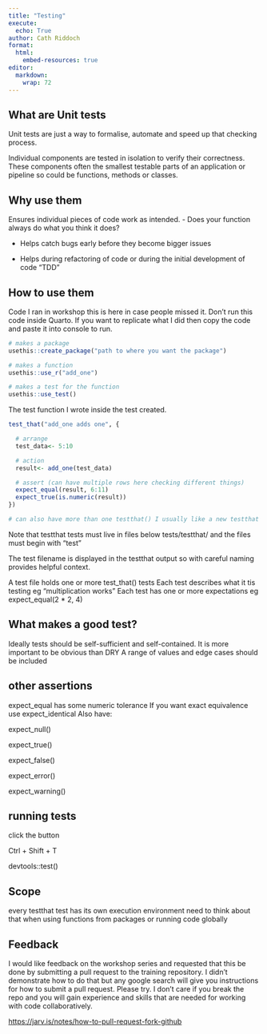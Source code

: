```yaml
---
title: "Testing"
execute: 
  echo: True
author: Cath Riddoch
format:
  html:
    embed-resources: true
editor: 
  markdown: 
    wrap: 72
---
```


## What are Unit tests

Unit tests are just a way to formalise, automate and speed up that
checking process.

Individual components are tested in isolation to verify their
correctness. These components often the smallest testable parts of an
application or pipeline so could be functions, methods or classes.

## Why use them

Ensures individual pieces of code work as intended. - Does your function
always do what you think it does?

-   Helps catch bugs early before they become bigger issues

-   Helps during refactoring of code or during the initial development
    of code "TDD"

## How to use them

Code I ran in workshop this is here in case people missed it. Don't run
this code inside Quarto. If you want to replicate what I did then copy
the code and paste it into console to run.

```r
# makes a package
usethis::create_package("path to where you want the package")

# makes a function
usethis::use_r("add_one")

# makes a test for the function 
usethis::use_test()
```

The test function I wrote inside the test created.

```r
test_that("add_one adds one", {

  # arrange
  test_data<- 5:10

  # action
  result<- add_one(test_data)

  # assert (can have multiple rows here checking different things)
  expect_equal(result, 6:11)
  expect_true(is.numeric(result))
})

# can also have more than one testthat() I usually like a new testthat if I re-run the function with different input. 
```

Note that testthat tests must live in files below tests/testthat/ and
the files must begin with "test"

The test filename is displayed in the testthat output so with careful
naming provides helpful context.

A test file holds one or more test_that() tests Each test describes what
it tis testing eg "multiplication works" Each test has one or more
expectations eg expect_equal(2 \* 2, 4)

## What makes a good test?

Ideally tests should be self-sufficient and self-contained. It is more
important to be obvious than DRY A range of values and edge cases should
be included

## other assertions

expect_equal has some numeric tolerance If you want exact equivalence
use expect_identical Also have:

expect_null()

expect_true()

expect_false()

expect_error()

expect_warning()

## running tests

click the button

Ctrl + Shift + T

devtools::test()

## Scope

every testthat test has its own execution environment need to think
about that when using functions from packages or running code globally

## Feedback

I would like feedback on the workshop series and requested that this be
done by submitting a pull request to the training repository. I didn't
demonstrate how to do that but any google search will give you
instructions for how to submit a pull request. Please try. I don't care
if you break the repo and you will gain experience and skills that are
needed for working with code collaboratively.

<https://jarv.is/notes/how-to-pull-request-fork-github>
